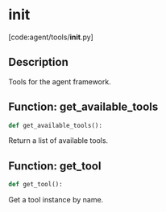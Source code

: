 # __init__

[code:agent/tools/__init__.py]

## Description

Tools for the agent framework.

## Function: get_available_tools

```python
def get_available_tools():
```

Return a list of available tools.

## Function: get_tool

```python
def get_tool():
```

Get a tool instance by name.
